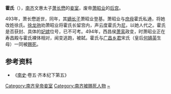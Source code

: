 {{refimprove|time=2014-07-07T10:24:38+00:00}}
'''霍氏'''（{{bd|5世纪||494年||catIdx=H}}），[[南齐|南齐]]文惠太子[[萧长懋|萧长懋]]的[[妾室|妾室]]，废帝[[萧昭业|萧昭业]]的[[后宫|后宫]]。

493年，萧长懋逝世，同年，其[[嫡长子|嫡长子]]萧昭业登基。萧昭业与[[庶母|庶母]]霍氏私通，将她改姓徐氏。[[徐龙驹|徐龙驹]]劝萧昭业将霍氏长留宫内，声云度霍氏为[[尼|尼]]，以她人代之。霍氏是否获封、具体的[[妃嫔|妃嫔]]位号，已不可考。494年，西昌侯[[萧鸾|萧鸾]]政变，时萧昭业正在寿昌殿与霍氏裸体相对，闻变逃跑，被弑。霍氏与[[广昌乡君|广昌乡君]]宋氏（皇后[[何婧英|何婧英]]生母）一同被[[赐死|赐死]]。

== 参考资料 ==

*《[[南史|南史]]·卷五·齐本纪下第五》

[[Category:南齐皇帝妾室|Category:南齐皇帝妾室]]
[[Category:南齐被赐死人物|Category:南齐被赐死人物]]
[[Category:霍姓|~]]